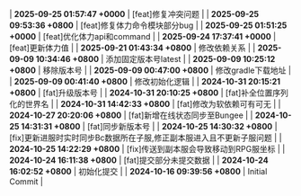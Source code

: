 | **2025-09-25 01:57:47 +0000** | [feat]修复冲突问题 |
| **2025-09-25 09:53:36 +0800** | [feat]修复体力命令模块部分bug |
| **2025-09-25 01:51:25 +0000** | [feat]优化体力api和command |
| **2025-09-24 17:37:41 +0000** | [feat]更新体力值 |
| **2025-09-21 01:43:34 +0800** | 修改依赖关系 |
| **2025-09-09 10:34:46 +0800** | 添加固定版本号latest |
| **2025-09-09 10:25:12 +0800** | 移除版本号 |
| **2025-09-09 00:47:00 +0800** | 修改gradle下载地址 |
| **2025-09-09 00:41:40 +0800** | 修改初始化逻辑 |
| **2024-10-31 20:15:21 +0800** | [fat]升级版本号 |
| **2024-10-31 20:10:25 +0800** | [fat]补全位置序列化的世界名 |
| **2024-10-31 14:42:33 +0800** | [fat]修改为软依赖可有可无 |
| **2024-10-27 20:20:06 +0800** | [fat]新增在线状态同步至Bungee |
| **2024-10-25 14:31:31 +0800** | [fat]同步新版本号 |
| **2024-10-25 14:30:32 +0800** | [fix]更新进服时实时同步Bc数据所在子服,修正副本服进入且不更新子服问题 |
| **2024-10-25 14:22:29 +0800** | [fix]传送到副本服会导致移动到RPG服坐标 |
| **2024-10-24 16:11:38 +0800** | [fat]提交部分未提交数据 |
| **2024-10-24 16:02:52 +0800** | 初始化提交 |
| **2024-10-16 09:39:56 +0800** | Initial Commit |